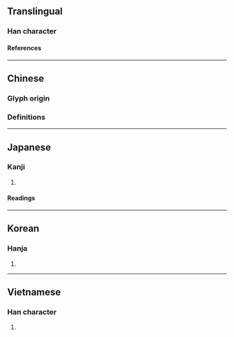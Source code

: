 {{also|淒|凄}}
{{character info/new}}
==Translingual==

===Han character===
{{Han char|rn=61|rad=心|as=08|sn=11|four=95047|canj=PJLV|ids=⿰忄妻}}

====References====
{{Han ref|kx=0389.190|dkj=10744|dj=0723.060|hdz=42314.100|uh=60BD}}

----

==Chinese==

===Glyph origin===
{{Han etym}}
===Definitions===
{{zh-see|淒|v}}

----

==Japanese==

===Kanji===
{{ja-kanji|grade=|rs=心08}}

# {{defn|lang=ja|sort=心08}}

====Readings====
{{ja-readings
|on=せい
|kun=いたむ
}}

----

==Korean==

===Hanja===
{{ko-hanja|처}}

# {{defn|lang=ko|sort=心08}}

----

==Vietnamese==

===Han character===
{{vi-readings|rs=心08|reading=thê}}

# {{defn|lang=vi|sort=心08}}

{{cln|vi|Han tu}}
